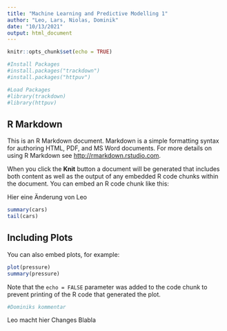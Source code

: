 ```yaml
---
title: "Machine Learning and Predictive Modelling 1"
author: "Leo, Lars, Niolas, Dominik"
date: "10/13/2021"
output: html_document
---
```


```r
knitr::opts_chunk$set(echo = TRUE)

#Install Packages
#install.packages("trackdown")
#install.packages("httpuv")

#Load Packages
#library(trackdown)
#library(httpuv)
```

## R Markdown

This is an R Markdown document. Markdown is a simple formatting syntax for authoring HTML, PDF, and MS Word documents. For more details on using R Markdown see <http://rmarkdown.rstudio.com>.

When you click the **Knit** button a document will be generated that includes both content as well as the output of any embedded R code chunks within the document. You can embed an R code chunk like this:

Hier eine Änderung von Leo

```r
summary(cars)
tail(cars)
```

## Including Plots

You can also embed plots, for example:

```r
plot(pressure)
summary(pressure)
```

Note that the `echo = FALSE` parameter was added to the code chunk to prevent printing of the R code that generated the plot.

```r
#Dominiks kommentar
```


Leo macht hier Changes
Blabla